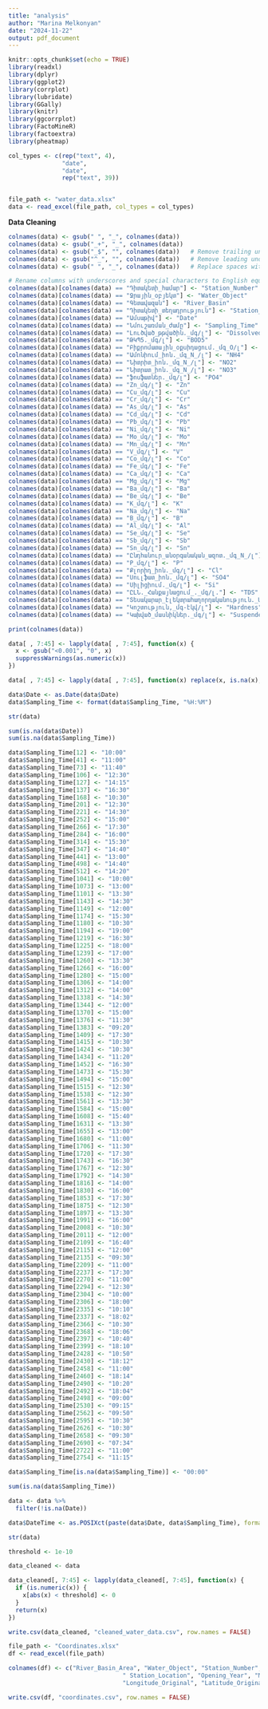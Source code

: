 ```yaml
---
title: "analysis"
author: "Marina Melkonyan"
date: "2024-11-22"
output: pdf_document
---
```


```r
knitr::opts_chunk$set(echo = TRUE)
library(readxl)
library(dplyr)
library(ggplot2)
library(corrplot)
library(lubridate)
library(GGally)
library(knitr)
library(ggcorrplot)
library(FactoMineR)
library(factoextra)
library(pheatmap)
```

```r
col_types <- c(rep("text", 4), 
               "date", 
               "date",
               rep("text", 39)) 


file_path <- "water_data.xlsx"
data <- read_excel(file_path, col_types = col_types)
```

**Data Cleaning**

```r
colnames(data) <- gsub(" ", "_", colnames(data))
colnames(data) <- gsub("_+", "_", colnames(data))  
colnames(data) <- gsub("_$", "", colnames(data))   # Remove trailing underscores
colnames(data) <- gsub("^_", "", colnames(data))   # Remove leading underscores
colnames(data) <- gsub(" ", "_", colnames(data))   # Replace spaces with single underscores

# Rename columns with underscores and special characters to English equivalents
colnames(data)[colnames(data) == "Դիտակետի_համար"] <- "Station_Number"
colnames(data)[colnames(data) == "Ջրային_օբյեկտ"] <- "Water_Object"
colnames(data)[colnames(data) == "Գետավազան"] <- "River_Basin"
colnames(data)[colnames(data) == "Դիտակետի_տեղադրություն"] <- "Station_Location"
colnames(data)[colnames(data) == "Ամսաթիվ"] <- "Date"
colnames(data)[colnames(data) == "Նմուշառման_ժամը"] <- "Sampling_Time"
colnames(data)[colnames(data) == "Լուծված_թթվածին._մգ/լ"] <- "Dissolved_Oxygen"
colnames(data)[colnames(data) == "ԹԿՊ5._մգ/լ"] <- "BOD5"
colnames(data)[colnames(data) == "Բիքրոմատային_օքսիդացում._մգ_Օ/լ"] <- "COD"
colnames(data)[colnames(data) == "Ամոնիում_իոն._մգ_N_/լ"] <- "NH4"
colnames(data)[colnames(data) == "Նիտրիտ_իոն._մգ_N_/լ"] <- "NO2"
colnames(data)[colnames(data) == "Նիտրատ_իոն._մգ_N_/լ"] <- "NO3"
colnames(data)[colnames(data) == "ֆոսֆատներ._մգ/լ"] <- "PO4"
colnames(data)[colnames(data) == "Zn_մգ/լ"] <- "Zn"
colnames(data)[colnames(data) == "Cu_մգ/լ"] <- "Cu"
colnames(data)[colnames(data) == "Cr_մգ/լ"] <- "Cr"
colnames(data)[colnames(data) == "As_մգ/լ"] <- "As"
colnames(data)[colnames(data) == "Cd_մգ/լ"] <- "Cd"
colnames(data)[colnames(data) == "Pb_մգ/լ"] <- "Pb"
colnames(data)[colnames(data) == "Ni_մգ/լ"] <- "Ni"
colnames(data)[colnames(data) == "Mo_մգ/լ"] <- "Mo"
colnames(data)[colnames(data) == "Mn_մգ/լ"] <- "Mn"
colnames(data)[colnames(data) == "V_մգ/լ"] <- "V"
colnames(data)[colnames(data) == "Co_մգ/լ"] <- "Co"
colnames(data)[colnames(data) == "Fe_մգ/լ"] <- "Fe"
colnames(data)[colnames(data) == "Ca_մգ/լ"] <- "Ca"
colnames(data)[colnames(data) == "Mg_մգ/լ"] <- "Mg"
colnames(data)[colnames(data) == "Ba_մգ/լ"] <- "Ba"
colnames(data)[colnames(data) == "Be_մգ/լ"] <- "Be"
colnames(data)[colnames(data) == "K_մգ/լ"] <- "K"
colnames(data)[colnames(data) == "Na_մգ/լ"] <- "Na"
colnames(data)[colnames(data) == "B_մգ/լ"] <- "B"
colnames(data)[colnames(data) == "Al_մգ/լ"] <- "Al"
colnames(data)[colnames(data) == "Se_մգ/լ"] <- "Se"
colnames(data)[colnames(data) == "Sb_մգ/լ"] <- "Sb"
colnames(data)[colnames(data) == "Sn_մգ/լ"] <- "Sn"
colnames(data)[colnames(data) == "Ընդհանուր_անօրգանական_ազոտ._մգ_N_/լ"] <- "Total_Inorganic_N"
colnames(data)[colnames(data) == "P_մգ/լ"] <- "P"
colnames(data)[colnames(data) == "Քլորիդ_իոն._մգ/լ"] <- "Cl"
colnames(data)[colnames(data) == "Սուլֆատ_իոն._մգ/լ"] <- "SO4"
colnames(data)[colnames(data) == "Սիլիցիում._մգ/լ"] <- "Si"
colnames(data)[colnames(data) == "ԸԼՆ._Հանքայնացում_._մգ/լ."] <- "TDS"
colnames(data)[colnames(data) == "Տեսակարար_էլեկտրահաղորդականություն._Միկրոսիմ./սմ2"] <- "EC_microS_cm"
colnames(data)[colnames(data) == "Կոշտություն,_մգ-էկվ/լ"] <- "Hardness"
colnames(data)[colnames(data) == "Կախված_մասնիկներ._մգ/լ"] <- "Suspended_Solids"
```

```r
print(colnames(data))
```

```r
data[ , 7:45] <- lapply(data[ , 7:45], function(x) {
  x <- gsub("<0.001", "0", x) 
  suppressWarnings(as.numeric(x))  
})

data[ , 7:45] <- lapply(data[ , 7:45], function(x) replace(x, is.na(x), 0))
```


```r
data$Date <- as.Date(data$Date)
data$Sampling_Time <- format(data$Sampling_Time, "%H:%M")
```

```r
str(data)
```

```r
sum(is.na(data$Date))
sum(is.na(data$Sampling_Time))
```

```r
data$Sampling_Time[12] <- "10:00"
data$Sampling_Time[41] <- "11:00"
data$Sampling_Time[73] <- "11:40"
data$Sampling_Time[106] <- "12:30"
data$Sampling_Time[127] <- "14:15"
data$Sampling_Time[137] <- "16:30"
data$Sampling_Time[168] <- "10:30"
data$Sampling_Time[201] <- "12:30"
data$Sampling_Time[221] <- "14:30"
data$Sampling_Time[252] <- "15:00"
data$Sampling_Time[266] <- "17:30"
data$Sampling_Time[284] <- "16:00"
data$Sampling_Time[314] <- "15:30"
data$Sampling_Time[347] <- "14:40"
data$Sampling_Time[441] <- "13:00"
data$Sampling_Time[498] <- "14:40"
data$Sampling_Time[512] <- "14:20"
data$Sampling_Time[1041] <- "10:00"
data$Sampling_Time[1073] <- "13:00"
data$Sampling_Time[1101] <- "13:30"
data$Sampling_Time[1143] <- "14:30"
data$Sampling_Time[1149] <- "12:00"
data$Sampling_Time[1174] <- "15:30"
data$Sampling_Time[1180] <- "10:30"
data$Sampling_Time[1194] <- "19:00"
data$Sampling_Time[1219] <- "16:30"
data$Sampling_Time[1225] <- "18:00"
data$Sampling_Time[1239] <- "17:00"
data$Sampling_Time[1260] <- "13:30"
data$Sampling_Time[1266] <- "16:00"
data$Sampling_Time[1280] <- "15:00"
data$Sampling_Time[1306] <- "14:00"
data$Sampling_Time[1312] <- "14:00"
data$Sampling_Time[1338] <- "14:30"
data$Sampling_Time[1344] <- "12:00"
data$Sampling_Time[1370] <- "15:00"
data$Sampling_Time[1376] <- "11:30"
data$Sampling_Time[1383] <- "09:20"
data$Sampling_Time[1409] <- "17:30"
data$Sampling_Time[1415] <- "10:30"
data$Sampling_Time[1424] <- "10:30"
data$Sampling_Time[1434] <- "11:20"
data$Sampling_Time[1452] <- "16:30"
data$Sampling_Time[1473] <- "15:30"
data$Sampling_Time[1494] <- "15:00"
data$Sampling_Time[1515] <- "12:30"
data$Sampling_Time[1538] <- "12:30"
data$Sampling_Time[1561] <- "13:30"
data$Sampling_Time[1584] <- "15:00"
data$Sampling_Time[1608] <- "15:40"
data$Sampling_Time[1631] <- "13:30"
data$Sampling_Time[1655] <- "13:00"
data$Sampling_Time[1680] <- "11:00"
data$Sampling_Time[1706] <- "11:30"
data$Sampling_Time[1720] <- "17:30"
data$Sampling_Time[1743] <- "16:30"
data$Sampling_Time[1767] <- "12:30"
data$Sampling_Time[1792] <- "14:30"
data$Sampling_Time[1816] <- "14:00"
data$Sampling_Time[1830] <- "16:00"
data$Sampling_Time[1853] <- "17:30"
data$Sampling_Time[1875] <- "12:30"
data$Sampling_Time[1897] <- "13:30"
data$Sampling_Time[1991] <- "16:00"
data$Sampling_Time[2008] <- "10:30"
data$Sampling_Time[2011] <- "12:00"
data$Sampling_Time[2109] <- "16:40"
data$Sampling_Time[2115] <- "12:00"
data$Sampling_Time[2135] <- "09:30"
data$Sampling_Time[2209] <- "11:00"
data$Sampling_Time[2237] <- "17:30"
data$Sampling_Time[2270] <- "11:00"
data$Sampling_Time[2294] <- "12:30"
data$Sampling_Time[2304] <- "10:00"
data$Sampling_Time[2306] <- "18:00"
data$Sampling_Time[2335] <- "10:10"
data$Sampling_Time[2337] <- "18:02"
data$Sampling_Time[2366] <- "10:30"
data$Sampling_Time[2368] <- "18:06"
data$Sampling_Time[2397] <- "10:40"
data$Sampling_Time[2399] <- "18:10"
data$Sampling_Time[2428] <- "10:50"
data$Sampling_Time[2430] <- "18:12"
data$Sampling_Time[2458] <- "11:00"
data$Sampling_Time[2460] <- "18:14"
data$Sampling_Time[2490] <- "10:20"
data$Sampling_Time[2492] <- "18:04"
data$Sampling_Time[2498] <- "09:00"
data$Sampling_Time[2530] <- "09:15"
data$Sampling_Time[2562] <- "09:50"
data$Sampling_Time[2595] <- "10:30"
data$Sampling_Time[2626] <- "10:30"
data$Sampling_Time[2658] <- "09:30"
data$Sampling_Time[2690] <- "07:34"
data$Sampling_Time[2722] <- "11:00"
data$Sampling_Time[2754] <- "11:15"
```

```r
data$Sampling_Time[is.na(data$Sampling_Time)] <- "00:00"
```

```r
sum(is.na(data$Sampling_Time))
```

```r
data <- data %>%
  filter(!is.na(Date))
```

```r
data$DateTime <- as.POSIXct(paste(data$Date, data$Sampling_Time), format = "%Y-%m-%d %H:%M", tz = "UTC")
```

```r
str(data)
```


```r
threshold <- 1e-10 

data_cleaned <- data

data_cleaned[, 7:45] <- lapply(data_cleaned[, 7:45], function(x) {
  if (is.numeric(x)) {
    x[abs(x) < threshold] <- 0  
  }
  return(x) 
})
```

```r
write.csv(data_cleaned, "cleaned_water_data.csv", row.names = FALSE)
```

```r
file_path <- "Coordinates.xlsx"
df <- read_excel(file_path)
```


```r
colnames(df) <- c("River_Basin_Area", "Water_Object", "Station_Number", 
                                " Station_Location", "Opening_Year", "Monitoring_Type", 
                                "Longitude_Original", "Latitude_Original", "Longitude", "Latitude")

```

```r
write.csv(df, "coordinates.csv", row.names = FALSE)
```

